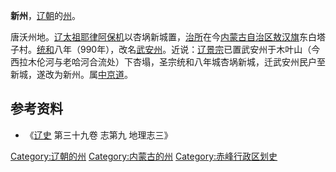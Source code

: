 '''新州'''，[[辽朝|辽朝]]的[[州|州]]。

唐沃州地。[[耶律阿保机|辽太祖耶律阿保机]]以杏埚新城置，[[治所|治所]]在今[[内蒙古自治区|内蒙古自治区]][[敖汉旗|敖汉旗]]东白塔子村。[[统和|统和]]八年（990年），改名[[武安州_(辽朝)|武安州]]。近说：[[辽景宗|辽景宗]]已置武安州于木叶山（今西拉木伦河与老哈河合流处）下杏塌，圣宗统和八年城杏埚新城，迁武安州民户至新城，遂改为新州。属[[中京道|中京道]]。 

== 参考资料 ==
*《[[辽史|辽史]] 第三十九卷 志第九 地理志三》

{{辽朝行政区划小作品}}
{{DEFAULTSORT:X}}
[[Category:辽朝的州|Category:辽朝的州]] 
[[Category:内蒙古的州|Category:内蒙古的州]] 
[[Category:赤峰行政区划史|Category:赤峰行政区划史]]